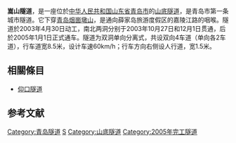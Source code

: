 {{Unreferenced|time=2022-03-02T14:18:00+00:00}}
{{Infobox tunnel
|name        = 嵩山隧道<br/>Songshan Tunnel
|image       =
|coordinates = 
|location    = {{CHN}}山东省[[青岛市|青岛市]][[黄岛区|黄岛区]]
|status      = 使用中
|start       = [[黄岛区|黄岛区]][[薛家岛街道|薛家岛街道]]
|end         = [[黄岛区|黄岛区]][[长江路街道|长江路街道]]
|open        = 2005年1月1日
|owner       = 
|operator    = 
|toll        = 无
|construction= 18个月
|length      = 500m
|lanes       = 双向4车道
|speed       = 60km/h
|lowelevation= 
|width       = 10.97m
|height      = 7m
|grade       = 
}}
'''嵩山隧道'''，是一座位於[[中华人民共和国|中华人民共和国]][[山东省|山东省]][[青岛市|青岛市]]的[[山底隧道|山底隧道]]，是青岛市第一条城市隧道。它下穿[[青岛|青岛]][[烟崮墩山|烟崮墩山]]，是通向薛家岛旅游度假区的嘉陵江路的咽喉。隧道於2003年4月30日动工，南北两洞分别于2003年10月27日和12月1日贯通，后於2005年1月1日正式通车。隧道为双洞单向分离式，共设双向4车道（单向各2车道），行车道宽8.5米，设计车速60km/h；行车方向右侧设人行道，宽1.5米。

== 相關條目 ==
* [[仰口隧道|仰口隧道]]

== 参考文献 ==
{{reflist}}

[[Category:青岛隧道|Category:青岛隧道]]
[[Category:中国公路隧道|S]]
[[Category:山底隧道|Category:山底隧道]]
[[Category:2005年完工隧道|Category:2005年完工隧道]]